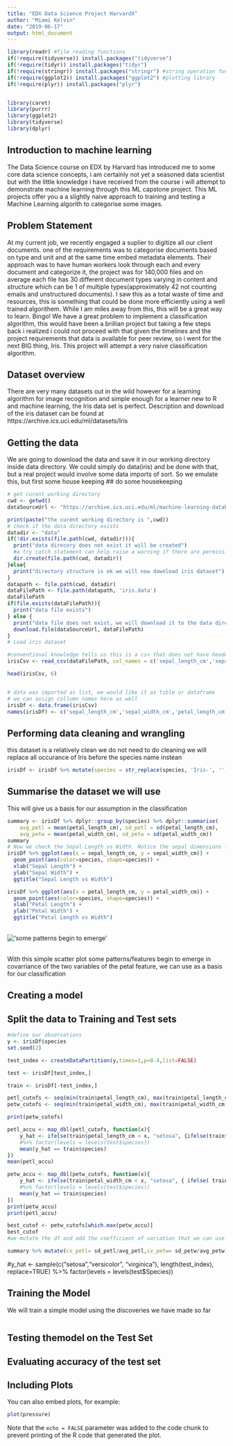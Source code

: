 ```yaml
---
title: "EDX Data Science Project HarvardX"
author: "Miami Kelvin"
date: "2019-06-17"
output: html_document
---
```


```r

library(readr) #file reading functions
if(!require(tidyverse)) install.packages("tidyverse") 
if(!require(tidyr)) install.packages("tidyr")
if(!require(stringr)) install.packages("stringr") #string operation functions
if(!require(ggplot2)) install.packages("ggplot2") #plotting library
if(!require(plyr)) install.packages("plyr")


library(caret)
library(purrr)
library(ggplot2)
library(tidyverse)
library(dplyr)
```

## Introduction to machine learning
The Data Science course on EDX by Harvard has introduced me to some core data science concepts, i am certainly not yet a seasoned data scientist but with the little knowledge i have received from the course i will attempt to demonstrate machine learning through this ML capstone project.
This ML projects offer you a a slightly naive approach to training and testing a Machine Learning algorith to categorise some images. 

## Problem Statement

At my current job, we recently engaged a suplier to digitize all our client documents. one of the requirements was to categorise documents based on type and unit and at the same time embed metadata elements. Their approach was to have human workers look through each and every document and categorize it, the project was for 140,000 files and on average each file has 30 different document types varying in content and structure which can be 1 of multiple types(approximately 42 not counting emails and unstructured documents). I saw this as a total waste of time and resources, this is something that could be done more efficiently using a well trained algorithem. While I am miles away from this, this will be a great way to learn. 
Bingo! We have a great problem to implement a classification algorithm, this would have been a brillian project but taking a few steps back i realized i could not proceed with that given the timelines and the project requirements that data is available for peer review, so i went for the next BIG thing, Iris.
This project will attempt a very naive classification algorithm.

## Dataset overview
There are very many datasets out in the wild however for a learning algorithm for image recognition and simple enough for a learner new to R and machine learning, the Iris data set is perfect. 
Description and download of the iris dataset can be found at https://archive.ics.uci.edu/ml/datasets/Iris



## Getting the data
We are going to download the data and save it in our working directory inside data directory. We could simply do data(iris) and be done with that, but a real project would involve some data imports of sort. So we emulate this, but first some house keeping
## do some housekeeping
```r

# get curent working directory
cwd <- getwd()
dataSourceUrl <- "https://archive.ics.uci.edu/ml/machine-learning-databases/iris/iris.data"

print(paste("the curent working directory is ",cwd))
# check if the data directory exists
datadir <- "data"
if(!dir.exists(file.path(cwd, datadir))){
  print("data direcory does not exist it will be created")
  #a try catch statement can help raise a warning if there are permission issues
  dir.create(file.path(cwd, datadir))
}else{
  print("directory structure is ok we will now download iris dataset")
}
datapath <- file.path(cwd, datadir)
dataFilePath <- file.path(datapath, 'iris.data')
dataFilePath
if(file.exists(dataFilePath)){
  print("data file exists")
} else {
  print("data file does not exist, we will download it to the data directory")
  download.file(dataSourceUrl, dataFilePath)
}
# Load iris dataset

#conventional knowledge tells us this is a csv that does not have headers but we will preview it all the same
irisCsv <- read_csv(dataFilePath, col_names = c('sepal_length_cm','sepal_width_cm','petal_length_cm','petal_width_cm', 'species'), col_types = list(sepal_length_cm = col_double(),  sepal_width_cm =col_double(),  petal_length_cm = col_double(),  petal_width_cm = col_double(),  species = col_factor(c("Iris-setosa","Iris-versicolor", "Iris-virginica"))))

head(irisCsv, 6)


# data was imported as list, we would like it as tible or dataframe
# we can assign collumn names here as well
irisDf <- data.frame(irisCsv)
names(irisDf) <- c('sepal_length_cm','sepal_width_cm','petal_length_cm','petal_width_cm', 'species')

```
## Performing data cleaning and wrangling 
this dataset is a relatively clean we do not need to do cleaning
we will replace all occurance of Iris before the species name instean
```r
irisDf <- irisDf %>% mutate(species = str_replace(species, 'Iris-', ''))

```
## Summarise the dataset we will use
This will give us a basis for our assumption in the classification

```r
summary <- irisDf %>% dplyr::group_by(species) %>% dplyr::summarise(	avg_sepl = mean(sepal_length_cm), sd_sepl = sd(sepal_length_cm), avg_sepw = mean(sepal_width_cm), sd_sepw=sd(sepal_width_cm),
	avg_petl = mean(petal_length_cm), sd_petl = sd(petal_length_cm),
	avg_petw = mean(petal_width_cm), sd_petw = sd(petal_width_cm))
summary
# Now we check the Sepal Length vs Width. Notice the sepal dimensions for the Virginica and Versicolor species are relatively similar, this feature might not be a good predictor.
irisDf %>% ggplot(aes(x = sepal_length_cm, y = sepal_width_cm)) +
  geom_point(aes(color=species, shape=species)) +
  xlab("Sepal Length") + 
  ylab("Sepal Width") +
  ggtitle("Sepal Length vs Width")

irisDf %>% ggplot(aes(x = petal_length_cm, y = petal_width_cm)) +
  geom_point(aes(color=species, shape=species)) +
  xlab("Petal Length") + 
  ylab("Petal Width") +
  ggtitle("Petal Length vs Width")
```
<br>
!['some patterns begin to emerge' ](visible_patterns.png)

</br> With this simple scatter plot some patterns/features begin to emerge in covarriance of the two variables of the petal feature, we can use as a basis for our classification 

## Creating a model

## Split the data to Training and Test sets

```r
#define our observations
y <- irisDf$species
set.seed(2)

test_index <- createDataPartition(y,times=1,p=0.4,list=FALSE)

test <- irisDf[test_index,]

train <- irisDf[-test_index,]

petl_cutofs <- seq(min(train$petal_length_cm), max(train$petal_length_cm), 0.1)
petw_cutofs <- seq(min(train$petal_width_cm), max(train$petal_width_cm), 0.1)

print(petw_cutofs)

petl_accu <- map_dbl(petl_cutofs, function(x){
	y_hat <- ifelse(train$petal_length_cm < x, "setosa", {ifelse(train$petal_length_cm > x, "virginica", "versicolor")} ) 
	#%>% factor(levels = levels(test$species))
	mean(y_hat == train$species)
})
mean(petl_accu)

petw_accu <- map_dbl(petw_cutofs, function(x){
	y_hat <- ifelse(train$petal_width_cm < x, "setosa", { ifelse( train$petal_width_cm > x , "virginica", "versicolor" )})
	#%>% factor(levels = levels(test$species))
	mean(y_hat == train$species)
})
print(petw_accu)
print(petl_accu)

best_cutof <- petw_cutofs[which.max(petw_accu)]
best_cutof
#we mutate the df and add the coefficient of variation that we can use in our classifier

summary %>% mutate(cv_petl= sd_petl/avg_petl,cv_petw= sd_petw/avg_petw) %>% select(cv_petw, cv_petl)


```

#y_hat <- sample(c("setosa","versicolor", "virginica"), length(test_index), replace=TRUE) %>% factor(levels = levels(test$Species))


## Training the Model
We will train a simple model using the discoveries we have made so far
```r


```


## Testing themodel on the Test Set


## Evaluating accuracy of the test set


## Including Plots

You can also embed plots, for example:

```r
plot(pressure)
```

Note that the `echo = FALSE` parameter was added to the code chunk to prevent printing of the R code that generated the plot.
